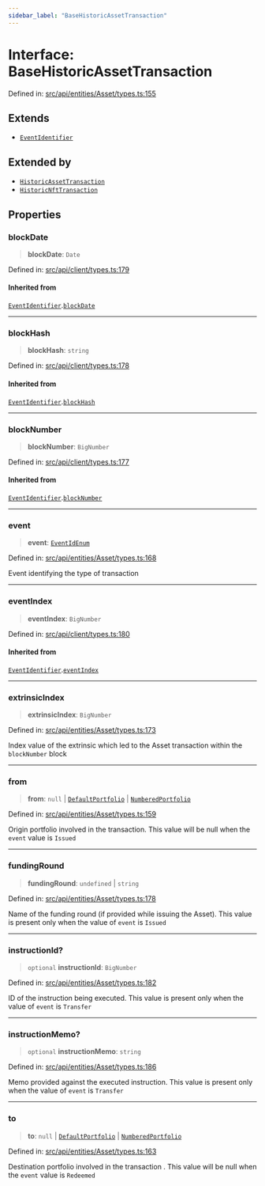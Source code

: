 ```yaml
---
sidebar_label: "BaseHistoricAssetTransaction"
---
```


# Interface: BaseHistoricAssetTransaction

Defined in: [src/api/entities/Asset/types.ts:155](https://github.com/PolymeshAssociation/polymesh-sdk/blob/bee6a2fe7a8ce5db42a6982e793782182cde2153/src/api/entities/Asset/types.ts#L155)

## Extends

- [`EventIdentifier`](../../../../client/types/interfaces/EventIdentifier.mdx)

## Extended by

- [`HistoricAssetTransaction`](HistoricAssetTransaction.mdx)
- [`HistoricNftTransaction`](HistoricNftTransaction.mdx)

## Properties

### blockDate

> **blockDate**: `Date`

Defined in: [src/api/client/types.ts:179](https://github.com/PolymeshAssociation/polymesh-sdk/blob/bee6a2fe7a8ce5db42a6982e793782182cde2153/src/api/client/types.ts#L179)

#### Inherited from

[`EventIdentifier`](../../../../client/types/interfaces/EventIdentifier.mdx).[`blockDate`](../../../../client/types/interfaces/EventIdentifier.mdx#blockdate)

***

### blockHash

> **blockHash**: `string`

Defined in: [src/api/client/types.ts:178](https://github.com/PolymeshAssociation/polymesh-sdk/blob/bee6a2fe7a8ce5db42a6982e793782182cde2153/src/api/client/types.ts#L178)

#### Inherited from

[`EventIdentifier`](../../../../client/types/interfaces/EventIdentifier.mdx).[`blockHash`](../../../../client/types/interfaces/EventIdentifier.mdx#blockhash)

***

### blockNumber

> **blockNumber**: `BigNumber`

Defined in: [src/api/client/types.ts:177](https://github.com/PolymeshAssociation/polymesh-sdk/blob/bee6a2fe7a8ce5db42a6982e793782182cde2153/src/api/client/types.ts#L177)

#### Inherited from

[`EventIdentifier`](../../../../client/types/interfaces/EventIdentifier.mdx).[`blockNumber`](../../../../client/types/interfaces/EventIdentifier.mdx#blocknumber)

***

### event

> **event**: [`EventIdEnum`](../../../../../types/enumerations/EventIdEnum.mdx)

Defined in: [src/api/entities/Asset/types.ts:168](https://github.com/PolymeshAssociation/polymesh-sdk/blob/bee6a2fe7a8ce5db42a6982e793782182cde2153/src/api/entities/Asset/types.ts#L168)

Event identifying the type of transaction

***

### eventIndex

> **eventIndex**: `BigNumber`

Defined in: [src/api/client/types.ts:180](https://github.com/PolymeshAssociation/polymesh-sdk/blob/bee6a2fe7a8ce5db42a6982e793782182cde2153/src/api/client/types.ts#L180)

#### Inherited from

[`EventIdentifier`](../../../../client/types/interfaces/EventIdentifier.mdx).[`eventIndex`](../../../../client/types/interfaces/EventIdentifier.mdx#eventindex)

***

### extrinsicIndex

> **extrinsicIndex**: `BigNumber`

Defined in: [src/api/entities/Asset/types.ts:173](https://github.com/PolymeshAssociation/polymesh-sdk/blob/bee6a2fe7a8ce5db42a6982e793782182cde2153/src/api/entities/Asset/types.ts#L173)

Index value of the extrinsic which led to the Asset transaction within the `blockNumber` block

***

### from

> **from**: `null` \| [`DefaultPortfolio`](../../../DefaultPortfolio/classes/DefaultPortfolio.mdx) \| [`NumberedPortfolio`](../../../NumberedPortfolio/classes/NumberedPortfolio.mdx)

Defined in: [src/api/entities/Asset/types.ts:159](https://github.com/PolymeshAssociation/polymesh-sdk/blob/bee6a2fe7a8ce5db42a6982e793782182cde2153/src/api/entities/Asset/types.ts#L159)

Origin portfolio involved in the transaction. This value will be null when the `event` value is `Issued`

***

### fundingRound

> **fundingRound**: `undefined` \| `string`

Defined in: [src/api/entities/Asset/types.ts:178](https://github.com/PolymeshAssociation/polymesh-sdk/blob/bee6a2fe7a8ce5db42a6982e793782182cde2153/src/api/entities/Asset/types.ts#L178)

Name of the funding round (if provided while issuing the Asset). This value is present only when the value of `event` is `Issued`

***

### instructionId?

> `optional` **instructionId**: `BigNumber`

Defined in: [src/api/entities/Asset/types.ts:182](https://github.com/PolymeshAssociation/polymesh-sdk/blob/bee6a2fe7a8ce5db42a6982e793782182cde2153/src/api/entities/Asset/types.ts#L182)

ID of the instruction being executed. This value is present only when the value of `event` is `Transfer`

***

### instructionMemo?

> `optional` **instructionMemo**: `string`

Defined in: [src/api/entities/Asset/types.ts:186](https://github.com/PolymeshAssociation/polymesh-sdk/blob/bee6a2fe7a8ce5db42a6982e793782182cde2153/src/api/entities/Asset/types.ts#L186)

Memo provided against the executed instruction. This value is present only when the value of `event` is `Transfer`

***

### to

> **to**: `null` \| [`DefaultPortfolio`](../../../DefaultPortfolio/classes/DefaultPortfolio.mdx) \| [`NumberedPortfolio`](../../../NumberedPortfolio/classes/NumberedPortfolio.mdx)

Defined in: [src/api/entities/Asset/types.ts:163](https://github.com/PolymeshAssociation/polymesh-sdk/blob/bee6a2fe7a8ce5db42a6982e793782182cde2153/src/api/entities/Asset/types.ts#L163)

Destination portfolio involved in the transaction . This value will be null when the `event` value is `Redeemed`
